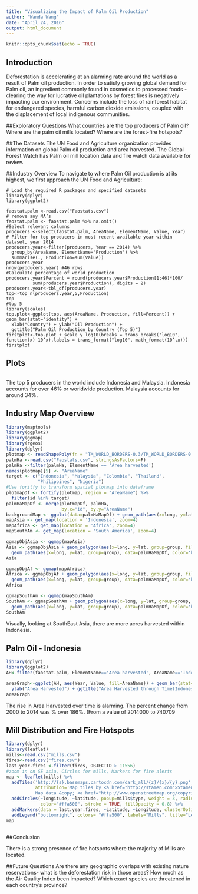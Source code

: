 ```yaml
---
title: "Visualizing the Impact of Palm Oil Production"
author: "Wanda Wang"
date: "April 24, 2016"
output: html_document
---
```



```r
knitr::opts_chunk$set(echo = TRUE)
```
## Introduction
Deforestation is accelerating at an alarming rate around the world as a result of Palm oil production. In order to satisfy growing global demand for Palm oil, an ingredient commonly found in cosmetics to processed foods - clearing the way for lucrative oil plantations by forest fires is negatively impacting our environment. Concerns include the loss of rainforest habitat for endangered species, harmful carbon dioxide emissions, coupled with the displacement of local indigenous communities. 

##Exploratory Questions
What countries are the top producers of Palm oil? 
Where are the palm oil mills located? 
Where are the forest-fire hotspots?

##The Datasets
The UN Food and Agriculture organization provides information on global Palm oil production and area harvested. The Global Forest Watch has Palm oil mill location data and fire watch data available for review.

##Industry Overview
To navigate to where Palm Oil production is at its highest, we first approach the UN Food and Agriculture:
```{}
# Load the required R packages and specified datasets
library(dplyr)
library(ggplot2)

faostat.palm <-read.csv("Faostats.csv")
# remove any NA’s 
faostat.palm <- faostat.palm %>% na.omit()
#Select relevant columns
producers <-select(faostat.palm, AreaName, ElementName, Value, Year)
# Filter for top producers in most recent available year within dataset, year 2014
producers.year<-filter(producers, Year == 2014) %>% 
  group_by(AreaName, ElementName='Production') %>% 
  summarise(., Production=sum(Value)) 
producers.year
nrow(producers.year) #46 rows 
#Calculate percentage of world production
producers.year$Percent = round(producers.year$Production[1:46]*100/
          sum(producers.year$Production), digits = 2)
producers.year<-tbl_df(producers.year)
top<-top_n(producers.year,5,Production)
top
#top 5
library(scales)
top.plot<-ggplot(top, aes(AreaName, Production, fill=Percent)) + geom_bar(stat="identity") +
  xlab("Country") + ylab("Oil Production") +
  ggtitle("Palm Oil Production by Country (Top 5)")
firstplot<-top.plot + scale_y_log10(breaks = trans_breaks("log10", function(x) 10^x),labels = trans_format("log10", math_format(10^.x)))
firstplot
```

## Plots

```r
```

The top 5 producers in the world include Indonesia and Malaysia. Indonesia accounts for over 46% or worldwide production. Malaysia accounts for around 34%.

## Industry Map Overview
```r
library(maptools)
library(ggplot2)
library(ggmap)
library(rgeos)
library(dplyr)
plotmap <- readShapePoly(fn = "TM_WORLD_BORDERS-0.3/TM_WORLD_BORDERS-0.3.shp")
palmHa <-read.csv("Faostats.csv", stringsAsFactors=F)
palmHa <-filter(palmHa, ElementName == 'Area harvested')
names(plotmap)[5] <- "AreaName"
target <- c("Indonesia", "Malaysia", "Colombia", "Thailand", 
            "Philippines", "Nigeria")
#Use foritfy to transform spatial plotmap into dataframe
plotmapDf <- fortify(plotmap, region = "AreaName") %>% 
  filter(id %in% target)
palmHaMapDf <- merge(plotmapDf, palmHa, 
                     by.x="id", by.y="AreaName")
backgroundMap <- ggplot(data=palmHaMapDf) + geom_path(aes(x=long, y=lat, group=group), color='grey') + coord_equal() + geom_polygon(aes(x=long, y=lat, group=group, fill=Value))
mapAsia <- get_map(location = 'Indonesia', zoom=4)
mapAfrica <- get_map(location = 'Africa', zoom=4)
mapSouthAm <- get_map(location = 'South America', zoom=4)

ggmapObjAsia <- ggmap(mapAsia)
Asia <- ggmapObjAsia + geom_polygon(aes(x=long, y=lat, group=group, fill=Value), data=palmHaMapDf, alpha=.9) + 
  geom_path(aes(x=long, y=lat, group=group), data=palmHaMapDf, color='black')
Asia

ggmapObjAf <- ggmap(mapAfrica)
Africa <- ggmapObjAf + geom_polygon(aes(x=long, y=lat, group=group, fill=Value), data=palmHaMapDf, alpha=.9) + 
  geom_path(aes(x=long, y=lat, group=group), data=palmHaMapDf, color='black')
Africa

ggmapSouthAm <- ggmap(mapSouthAm)
SouthAm <- ggmapSouthAm + geom_polygon(aes(x=long, y=lat, group=group, fill=Value), data=palmHaMapDf, alpha=.9) + 
  geom_path(aes(x=long, y=lat, group=group), data=palmHaMapDf, color='black')
SouthAm
```

Visually, looking at SouthEast Asia, there are more acres harvested within 
Indonesia. 

## Palm Oil - Indonesia
```r
library(dplyr)
library(ggplot2)
AH<-filter(faostat.palm, ElementName=='Area harvested', AreaName=='Indonesia')

areaGraph<-ggplot(AH, aes(Year, Value, fill=AreaName)) + geom_bar(stat="identity") +
  ylab("Area Harvested") + ggtitle("Area Harvested through Time(Indonesia)")
areaGraph
```
The rise in Area Harvested over time is alarming. The percent change from 2000 to 2014 was % over 186%. (From a value of  2014000
to 740709

## Mill Distribution and Fire Hotspots
```r
library(dplyr)
library(leaflet)
mills<-read.csv("mills.csv")
fires<-read.csv("fires.csv")
last.year.fires <-filter(fires, OBJECTID > 11556)
#zoom in on SE asia, Circles for mills, Markers for fire alerts
map <- leaflet(mills) %>%
  addTiles('http://{s}.basemaps.cartocdn.com/dark_all/{z}/{x}/{y}.png', 
           attribution='Map tiles by <a href="http://stamen.com">Stamen Design</a>, <a href="http://creativecommons.org/licenses/by/3.0">CC BY 3.0</a> &mdash; 
           Map data &copy; <a href="http://www.openstreetmap.org/copyright">OpenStreetMap</a>') %>%
  addCircles(~longitude, ~latitude, popup=mills$type, weight = 3, radius=40, 
             color="#ffa500", stroke = TRUE, fillOpacity = 0.8) %>%
  addMarkers(data = last.year.fires, ~Latitude, ~Longitude, clusterOptions = markerClusterOptions()) %>% 
  addLegend("bottomright", colors= "#ffa500", labels="Mills", title="Legend") 
map
```


```r

```

##Conclusion

There is a strong presence of fire hotspots where the majority of Mills are located. 

##Future Questions
Are there any geographic overlaps with existing nature reservations- what is the deforestation risk in those areas? 
How much as the Air Quality Index been impacted?
Which exact species are threatened in each country’s province?
 
